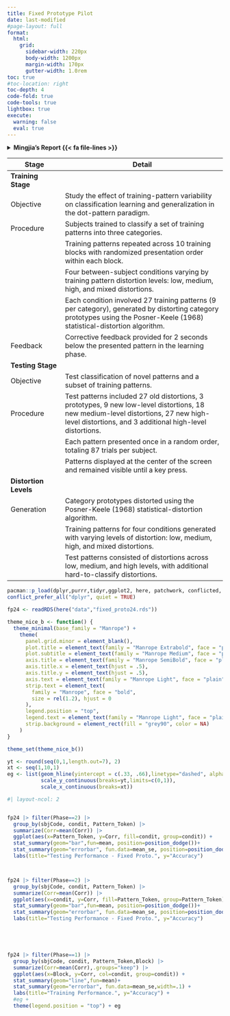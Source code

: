 ```yaml
---
title: Fixed Prototype Pilot
date: last-modified
#page-layout: full
format:
  html: 
    grid:
      sidebar-width: 220px
      body-width: 1200px
      margin-width: 170px
      gutter-width: 1.0rem
toc: true
#toc-location: right
toc-depth: 4
code-fold: true
code-tools: true
lightbox: true
execute: 
  warning: false
  eval: true
---
```



<details>

<summary><b> Mingjia's Report {{< fa file-lines >}} </b></summary>

```{=html}
<embed src="/reports/technical_report_v1.pdf" width="1000px" height="900px" />
```

</details>


| Stage             | Detail                                                 |
|-------------------|--------------------------------------------------------|
| **Training Stage**|                                                        |
| Objective         | Study the effect of training-pattern variability on classification learning and generalization in the dot-pattern paradigm. |
| Procedure         | Subjects trained to classify a set of training patterns into three categories. |
|                   | Training patterns repeated across 10 training blocks with randomized presentation order within each block. |
|                   | Four between-subject conditions varying by training pattern distortion levels: low, medium, high, and mixed distortions. |
|                   | Each condition involved 27 training patterns (9 per category), generated by distorting category prototypes using the Posner-Keele (1968) statistical-distortion algorithm. |
| Feedback          | Corrective feedback provided for 2 seconds below the presented pattern in the learning phase. |
| **Testing Stage** |                                                        |
| Objective         | Test classification of novel patterns and a subset of training patterns. |
| Procedure         | Test patterns included 27 old distortions, 3 prototypes, 9 new low-level distortions, 18 new medium-level distortions, 27 new high-level distortions, and 3 additional high-level distortions. |
|                   | Each pattern presented once in a random order, totaling 87 trials per subject. |
|                   | Patterns displayed at the center of the screen and remained visible until a key press. |
| **Distortion Levels** |                                                   |
| Generation        | Category prototypes distorted using the Posner-Keele (1968) statistical-distortion algorithm. |
|                   | Training patterns for four conditions generated with varying levels of distortion: low, medium, high, and mixed distortions. |
|                   | Test patterns consisted of distortions across low, medium, and high levels, with additional hard-to-classify distortions. |








```r
pacman::p_load(dplyr,purrr,tidyr,ggplot2, here, patchwork, conflicted, knitr,grateful)
conflict_prefer_all("dplyr", quiet = TRUE)

fp24 <- readRDS(here("data","fixed_proto24.rds"))

theme_nice_b <- function() {
  theme_minimal(base_family = "Manrope") +
    theme(
      panel.grid.minor = element_blank(),
      plot.title = element_text(family = "Manrope Extrabold", face = "plain", size = rel(1.55)),
      plot.subtitle = element_text(family = "Manrope Medium", face = "plain", size = rel(1.2)),
      axis.title = element_text(family = "Manrope SemiBold", face = "plain", size = rel(1)),
      axis.title.x = element_text(hjust = .5),
      axis.title.y = element_text(hjust = .5),
      axis.text = element_text(family = "Manrope Light", face = "plain", size = rel(0.9)),
      strip.text = element_text(
        family = "Manrope", face = "bold",
        size = rel(1.2), hjust = 0
      ),
      legend.position = "top",
      legend.text = element_text(family = "Manrope Light", face = "plain", size = rel(1.3)),
      strip.background = element_rect(fill = "grey90", color = NA)
    )
}

theme_set(theme_nice_b())

yt <- round(seq(0,1,length.out=7), 2)
xt <- seq(1,10,1)
eg <- list(geom_hline(yintercept = c(.33, .66),linetype="dashed", alpha=.5),
           scale_y_continuous(breaks=yt,limits=c(0,1)),
           scale_x_continuous(breaks=xt))

```



```r
#| layout-ncol: 2 


fp24 |> filter(Phase==2) |>
  group_by(sbjCode, condit, Pattern_Token) |>
  summarize(Corr=mean(Corr)) |>
  ggplot(aes(x=Pattern_Token, y=Corr, fill=condit, group=condit)) +  
  stat_summary(geom="bar",fun=mean, position=position_dodge())+
  stat_summary(geom="errorbar", fun.data=mean_se, position=position_dodge()) +
  labs(title="Testing Performance - Fixed Proto.", y="Accuracy") 



fp24 |> filter(Phase==2) |>
  group_by(sbjCode, condit, Pattern_Token) |>
  summarize(Corr=mean(Corr)) |>
  ggplot(aes(x=condit, y=Corr, fill=Pattern_Token, group=Pattern_Token)) +  
  stat_summary(geom="bar",fun=mean, position=position_dodge())+
  stat_summary(geom="errorbar", fun.data=mean_se, position=position_dodge()) +
  labs(title="Testing Performance - Fixed Proto.", y="Accuracy") 





fp24 |> filter(Phase==1) |>
  group_by(sbjCode, condit, Pattern_Token,Block) |>
  summarize(Corr=mean(Corr),.groups="keep") |>
  ggplot(aes(x=Block, y=Corr, col=condit, group=condit)) +  
  stat_summary(geom="line",fun=mean)+
  stat_summary(geom="errorbar", fun.data=mean_se,width=.1) +
  labs(title="Training Performance.", y="Accuracy") +
  #eg +  
  theme(legend.position = "top") + eg
  
```

